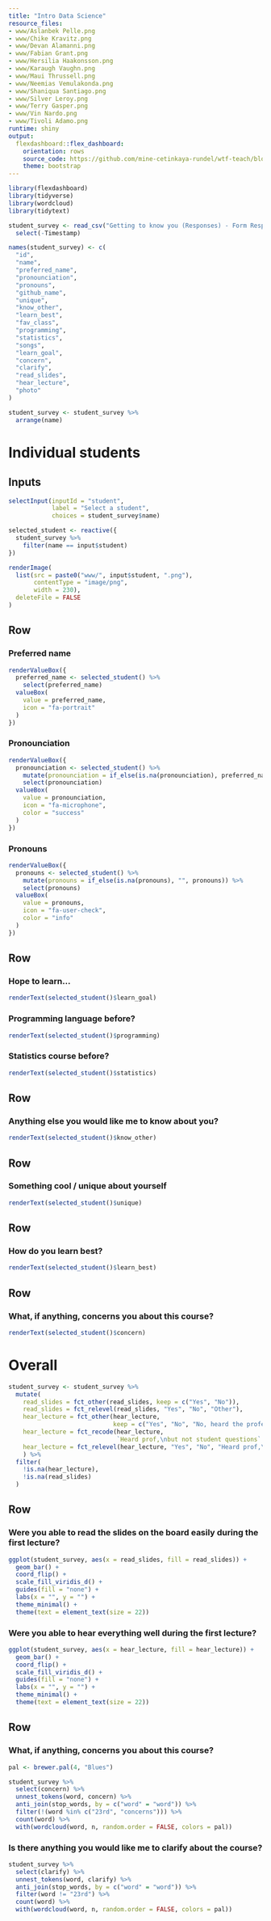 ```yaml
---
title: "Intro Data Science"
resource_files:
- www/Aslanbek Pelle.png
- www/Chike Kravitz.png
- www/Devan Alamanni.png
- www/Fabian Grant.png
- www/Hersilia Haakonsson.png
- www/Karaugh Vaughn.png
- www/Maui Thrussell.png
- www/Neemias Vemulakonda.png
- www/Shaniqua Santiago.png
- www/Silver Leroy.png
- www/Terry Gasper.png
- www/Vin Nardo.png
- www/Tivoli Adamo.png
runtime: shiny
output:
  flexdashboard::flex_dashboard:
    orientation: rows
    source_code: https://github.com/mine-cetinkaya-rundel/wtf-teach/blob/master/student-dashboard/student-dashboard.Rmd
    theme: bootstrap
---
```


```r
library(flexdashboard)
library(tidyverse)
library(wordcloud)
library(tidytext)

student_survey <- read_csv("Getting to know you (Responses) - Form Responses 1.csv") %>%
  select(-Timestamp)

names(student_survey) <- c(
  "id", 
  "name",
  "preferred_name",
  "pronounciation",
  "pronouns",
  "github_name",
  "unique",
  "know_other",
  "learn_best",
  "fav_class",
  "programming",
  "statistics",
  "songs",
  "learn_goal",
  "concern",
  "clarify",
  "read_slides",
  "hear_lecture",
  "photo"
)

student_survey <- student_survey %>%
  arrange(name)
```


Individual students
=======================================================================

Inputs {.sidebar}
-----------------------------------------------------------------------

```r
selectInput(inputId = "student",
            label = "Select a student",
            choices = student_survey$name)
```

```r
selected_student <- reactive({
  student_survey %>%
    filter(name == input$student)
})
```

```r
renderImage(
  list(src = paste0("www/", input$student, ".png"),
       contentType = "image/png",
       width = 230),
  deleteFile = FALSE
)
```

Row
-----------------------------------------------------------------------

### Preferred name {.value-box}

```r
renderValueBox({
  preferred_name <- selected_student() %>%
    select(preferred_name)
  valueBox(
    value = preferred_name,
    icon = "fa-portrait"
  )
})
```

### Pronounciation {.value-box}

```r
renderValueBox({
  pronounciation <- selected_student() %>%
    mutate(pronounciation = if_else(is.na(pronounciation), preferred_name, pronounciation)) %>%
    select(pronounciation)
  valueBox(
    value = pronounciation,
    icon = "fa-microphone",
    color = "success"
  )
})
```

### Pronouns {.value-box}

```r
renderValueBox({
  pronouns <- selected_student() %>%
    mutate(pronouns = if_else(is.na(pronouns), "", pronouns)) %>%
    select(pronouns)
  valueBox(
    value = pronouns,
    icon = "fa-user-check",
    color = "info"
  )
})
```

Row
-----------------------------------------------------------------------

### Hope to learn... {data-width=200}

```r
renderText(selected_student()$learn_goal)
```

### Programming language before? {data-width=200}

```r
renderText(selected_student()$programming)
```

### Statistics course before? {data-width=200}

```r
renderText(selected_student()$statistics)
```

Row
-----------------------------------------------------------------------

### Anything else you would like me to know about you? {data-width=500}

```r
renderText(selected_student()$know_other)
```

Row
-----------------------------------------------------------------------

### Something cool / unique about yourself {data-width=200}

```r
renderText(selected_student()$unique)
```

Row
-----------------------------------------------------------------------

### How do you learn best? {data-width=500}

```r
renderText(selected_student()$learn_best)
```

Row
-----------------------------------------------------------------------

### What, if anything, concerns you about this course? {data-width=500}

```r
renderText(selected_student()$concern)
```

Overall
=======================================================================

```r
student_survey <- student_survey %>%
  mutate(
    read_slides = fct_other(read_slides, keep = c("Yes", "No")),
    read_slides = fct_relevel(read_slides, "Yes", "No", "Other"),
    hear_lecture = fct_other(hear_lecture, 
                             keep = c("Yes", "No", "No, heard the professor but not the questions / answers from students who participated")),
    hear_lecture = fct_recode(hear_lecture,
                              `Heard prof,\nbut not student questions` = "No, heard the professor but not the questions / answers from students who participated"),
    hear_lecture = fct_relevel(hear_lecture, "Yes", "No", "Heard prof,\nbut not student questions", "Other")
    ) %>%
  filter(
    !is.na(hear_lecture),
    !is.na(read_slides)
  )
```


Row
-----------------------------------------------------------------------

### Were you able to read the slides on the board easily during the first lecture? {data-width=200}

```r
ggplot(student_survey, aes(x = read_slides, fill = read_slides)) +
  geom_bar() +
  coord_flip() +
  scale_fill_viridis_d() +
  guides(fill = "none") +
  labs(x = "", y = "") +
  theme_minimal() +
  theme(text = element_text(size = 22))
```


### Were you able to hear everything well during the first lecture? {data-width=200}

```r
ggplot(student_survey, aes(x = hear_lecture, fill = hear_lecture)) +
  geom_bar() +
  coord_flip() +
  scale_fill_viridis_d() +
  guides(fill = "none") +
  labs(x = "", y = "") +
  theme_minimal() +
  theme(text = element_text(size = 22))
```

Row
-----------------------------------------------------------------------

### What, if anything, concerns you about this course? {data-width=200}

```r
pal <- brewer.pal(4, "Blues")
```

```r
student_survey %>%
  select(concern) %>%
  unnest_tokens(word, concern) %>%
  anti_join(stop_words, by = c("word" = "word")) %>%
  filter(!(word %in% c("23rd", "concerns"))) %>%
  count(word) %>%
  with(wordcloud(word, n, random.order = FALSE, colors = pal))
```

### Is there anything you would like me to clarify about the course? {data-width=200}

```r
student_survey %>%
  select(clarify) %>%
  unnest_tokens(word, clarify) %>%
  anti_join(stop_words, by = c("word" = "word")) %>%
  filter(word != "23rd") %>%
  count(word) %>%
  with(wordcloud(word, n, random.order = FALSE, colors = pal))
```


